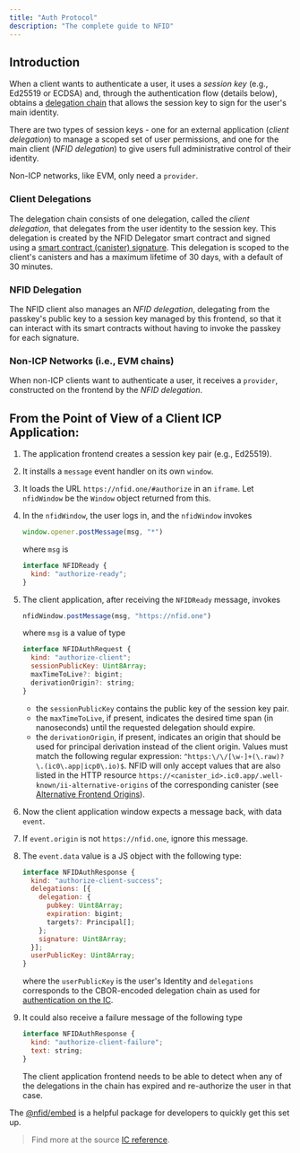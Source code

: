 ```yaml
---
title: "Auth Protocol"
description: "The complete guide to NFID"
---
```


## Introduction

When a client wants to authenticate a user, it uses a _session key_ (e.g., Ed25519 or ECDSA) and,
through the authentication flow (details below), obtains a
[delegation chain](https://internetcomputer.org/docs/current/references/ic-interface-spec/#certification-delegation)
that allows the session key to sign for the user's main identity.

There are two types of session keys - one for an external application (_client delegation_) to
manage a scoped set of user permissions, and one for the main client (_NFID delegation_) to give
users full administrative control of their identity.

Non-ICP networks, like EVM, only need a `provider`.

### Client Delegations

The delegation chain consists of one delegation, called the _client delegation_, that delegates from
the user identity to the session key. This delegation is created by the NFID Delegator smart
contract and signed using a
[smart contract (canister) signature](https://hydra.dfinity.systems/latest/dfinity-ci-build/ic-ref.pr-319/interface-spec/1/index.html#canister-signatures).
This delegation is scoped to the client's canisters and has a maximum lifetime of 30 days, with a
default of 30 minutes.

### NFID Delegation

The NFID client also manages an _NFID delegation_, delegating from the passkey's public key to a
session key managed by this frontend, so that it can interact with its smart contracts without
having to invoke the passkey for each signature.

### Non-ICP Networks (i.e., EVM chains)

When non-ICP clients want to authenticate a user, it receives a `provider`, constructed on the
frontend by the _NFID delegation_.

## From the Point of View of a Client ICP Application:

1. The application frontend creates a session key pair (e.g., Ed25519).
2. It installs a `message` event handler on its own `window`.
3. It loads the URL `https://nfid.one/#authorize` in an `iframe`. Let `nfidWindow` be the `Window`
   object returned from this.
4. In the `nfidWindow`, the user logs in, and the `nfidWindow` invokes

   ```javascript
   window.opener.postMessage(msg, "*")
   ```

   where `msg` is

   ```javascript
   interface NFIDReady {
     kind: "authorize-ready";
   }
   ```

5. The client application, after receiving the `NFIDReady` message, invokes

   ```javascript
   nfidWindow.postMessage(msg, "https://nfid.one")
   ```

   where `msg` is a value of type

   ```javascript
   interface NFIDAuthRequest {
     kind: "authorize-client";
     sessionPublicKey: Uint8Array;
     maxTimeToLive?: bigint;
     derivationOrigin?: string;
   }
   ```

   - the `sessionPublicKey` contains the public key of the session key pair.
   - the `maxTimeToLive`, if present, indicates the desired time span (in nanoseconds) until the
     requested delegation should expire.
   - the `derivationOrigin`, if present, indicates an origin that should be used for principal
     derivation instead of the client origin. Values must match the following regular expression:
     `^https:\/\/[\w-]+(\.raw)?\.(ic0\.app|icp0\.io)$`. NFID will only accept values that are also
     listed in the HTTP resource `https://<canister_id>.ic0.app/.well-known/ii-alternative-origins`
     of the corresponding canister (see
     [Alternative Frontend Origins](https://internetcomputer.org/docs/current/references/ii-spec#alternative-frontend-origins)).

6. Now the client application window expects a message back, with data `event`.
7. If `event.origin` is not `https://nfid.one`, ignore this message.
8. The `event.data` value is a JS object with the following type:

   ```javascript
   interface NFIDAuthResponse {
     kind: "authorize-client-success";
     delegations: [{
       delegation: {
         pubkey: Uint8Array;
         expiration: bigint;
         targets?: Principal[];
       };
       signature: Uint8Array;
     }];
     userPublicKey: Uint8Array;
   }
   ```

   where the `userPublicKey` is the user's Identity and `delegations` corresponds to the
   CBOR-encoded delegation chain as used for
   [authentication on the IC](https://internetcomputer.org/docs/current/references/ic-interface-spec#authentication).

9. It could also receive a failure message of the following type

   ```javascript
   interface NFIDAuthResponse {
     kind: "authorize-client-failure";
     text: string;
   }
   ```

   The client application frontend needs to be able to detect when any of the delegations in the
   chain has expired and re-authorize the user in that case.

The [@nfid/embed](../integration/quickstart) is a helpful package for developers to quickly get this
set up.

> Find more at the source
> [IC reference](https://internetcomputer.org/docs/current/references/ii-spec#client-authentication-protocol).
